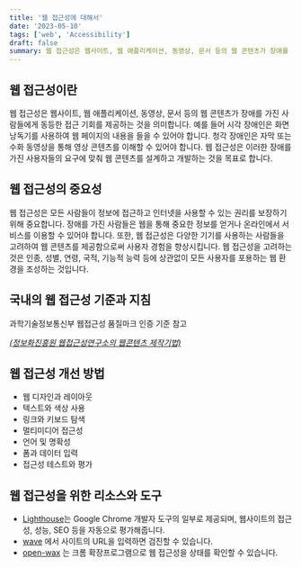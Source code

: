 ```yaml
---
title: '웹 접근성에 대해서'
date: '2023-05-10'
tags: ['web', 'Accessibility']
draft: false
summary: 웹 접근성은 웹사이트, 웹 애플리케이션, 동영상, 문서 등의 웹 콘텐츠가 장애를 가진 사람들에게 동등한 접근 기회를 제공하는 것을 의미합니다.
---
```


## 웹 접근성이란

웹 접근성은 웹사이트, 웹 애플리케이션, 동영상, 문서 등의 웹 콘텐츠가 장애를 가진 사람들에게 동등한 접근 기회를 제공하는 것을 의미합니다. 예를 들어 시각 장애인은 화면 낭독기를 사용하여 웹 페이지의 내용을 들을 수 있어야 합니다. 청각 장애인은 자막 또는 수화 동영상을 통해 영상 콘텐츠를 이해할 수 있어야 합니다. 웹 접근성은 이러한 장애를 가진 사용자들의 요구에 맞춰 웹 콘텐츠를 설계하고 개발하는 것을 목표로 합니다.

## 웹 접근성의 중요성

웹 접근성은 모든 사람들이 정보에 접근하고 인터넷을 사용할 수 있는 권리를 보장하기 위해 중요합니다. 장애를 가진 사람들은 웹을 통해 중요한 정보를 얻거나 온라인에서 서비스를 이용할 수 있어야 합니다. 또한, 웹 접근성은 다양한 기기를 사용하는 사람들을 고려하여 웹 콘텐츠를 제공함으로써 사용자 경험을 향상시킵니다. 웹 접근성을 고려하는 것은 인종, 성별, 연령, 국적, 기능적 능력 등에 상관없이 모든 사용자를 포용하는 웹 환경을 조성하는 것입니다.

## 국내의 웹 접근성 기준과 지침

과학기술정보통신부 웹접근성 품질마크 인증 기준 참고

[_(정보화진흥원 웹접근성연구소의 웹콘텐츠 제작기법)_](https://www.wah.or.kr:444/Participation/technique.asp)

## 웹 접근성 개선 방법

- 웹 디자인과 레이아웃
- 텍스트와 색상 사용
- 링크와 키보드 탐색
- 멀티미디어 접근성
- 언어 및 명확성
- 폼과 데이터 입력
- 접근성 테스트와 평가

## 웹 접근성을 위한 리소스와 도구

- [Lighthouse](https://chrome.google.com/webstore/detail/lighthouse/blipmdconlkpinefehnmjammfjpmpbjk?hl=ko)는 Google Chrome 개발자 도구의 일부로 제공되며, 웹사이트의 접근성, 성능, SEO 등을 자동으로 평가해줍니다.
- [wave](https://wave.webaim.org) 에서 사이트의 URL을 입력하면 검진할 수 있습니다.
- [open-wax](https://chrome.google.com/webstore/detail/openwax/bfahpbmaknaeohgdklfbobogpdngngoe?hl=ko) 는 크롬 확장프로그램으로 웹 접근성을 상태를 확인할 수 있습니다.
